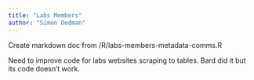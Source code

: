 ```yaml
---
title: "Labs Members"
author: "Simon Dedman"
---
```


Create markdown doc from /R/labs-members-metadata-comms.R

Need to improve code for labs websites scraping to tables. Bard did it but its code doesn't work.